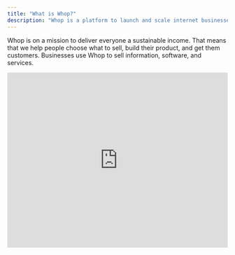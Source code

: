 ```yaml
---
title: "What is Whop?"
description: "Whop is a platform to launch and scale internet businesses."
---
```


Whop is on a mission to deliver everyone a sustainable income. That means that we help people choose what to sell, build their product, and get them customers. Businesses use Whop to sell information, software, and services.

<iframe
  className="w-full aspect-video rounded-xl"
  width="100%"
  height="400"
  src="https://www.youtube.com/embed/9gZS9SQn_B0?si=0BPZ1dlKqUnJBVhV&modestbranding=1&rel=0"
  title="YouTube video player"
  frameborder="0"
  allow="accelerometer; autoplay; clipboard-write; encrypted-media; gyroscope; picture-in-picture; web-share"
  referrerpolicy="strict-origin-when-cross-origin "
  allowfullscreen
/>

<Check>Businesses on Whop earn over \$1 billion every year.</Check>

## Get started

<CardGroup cols={1}>
  <Card
    title="Launch your business"
    icon="sparkles"
    href="/launch-your-business"
  >
    Start an online business with a few clicks.
  </Card>
</CardGroup>

## Using Whop for payment processing only

This works well if you've already built your business on other tools but want better payment processing.

<CardGroup cols={1}>
  <Card
    title="Start with payment processing"
    icon="credit-card"
    href="/payments/overview"
  >
    Use Whop to process payments and create checkout links - but host and
    deliver your product elsewhere.
  </Card>
</CardGroup>

## Common business models

Learn how to set up popular business models on Whop:

<CardGroup cols={3}>
  <Card
    title="Educational programs"
    icon="people-group"
    href="/supported-business-models/educational-programs"
  >
    Sell courses, workshops, and other educational programs.
  </Card>
  <Card
    title="Agency services"
    icon="gear"
    href="/supported-business-models/agency-services"
  >
    Send invoices, chat with clients, and get paid.
  </Card>
  <Card
    title="Coaching"
    icon="graduation-cap"
    href="/supported-business-models/coaches"
  >
    Charge for your services and organize your clients in one spot.
  </Card>
</CardGroup>

<CardGroup cols={3}>
  <Card
    title="Newsletters"
    icon="chart-line"
    href="/supported-business-models/newsletters"
  >
    Publish long form writing and charge subscribers for exclusive content.
  </Card>
  <Card
    title="Paid groups"
    icon="people-group"
    href="/supported-business-models/paid-groups"
  >
    Build a paid community where members connect and share alpha.
  </Card>
  <Card title="SaaS" icon="laptop" href="/supported-business-models/saas">
    Launch your app with built-in payments and user management.
  </Card>
</CardGroup>

<CardGroup cols={3}>
  <Card title="Events" icon="calendar" href="/supported-business-models/events">
    Run paid masterminds, events, and give attendees a unified place to chat.
  </Card>
  <Card
    title="DTC Ecommerce"
    icon="gear"
    href="/supported-business-models/dtc-ecommerce"
  >
    Sell physical products online with an out of the box social layer.
  </Card>
  <Card
    title="Brick and Mortar"
    icon="store"
    href="/supported-business-models/brick-and-mortar"
  >
    Accept in-store payments and manage memberships for your physical location.
  </Card>
</CardGroup>
